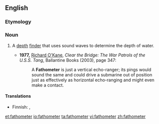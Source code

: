 ==English==

===Etymology===
{{suffix|fathom|meter|gloss1=nautical length measurement used for depth}}

===Noun===
{{en-noun}}

# {{nautical}} A [[depth]] [[finder]] that uses sound waves to determine the depth of water.
#* '''1977,''' [[w:Richard O'Kane|Richard O'Kane]], ''Clear the Bridge: The War Patrols of the U.S.S. Tang'', Ballantine Books (2003), page 347:
#*: A '''Fathometer''' is just a vertical echo-ranger; its pings would sound the same and could drive a submarine out of position just as effectively as horizontal echo-ranging and might even make a contact.

====Translations====
{{trans-top|depth finder}}
* Finnish: {{t-|fi|kaikuluotain}}, {{t+|fi|kaiku}}
{{trans-mid}}
{{trans-bottom}}

[[et:fathometer]]
[[io:fathometer]]
[[ta:fathometer]]
[[vi:fathometer]]
[[zh:fathometer]]